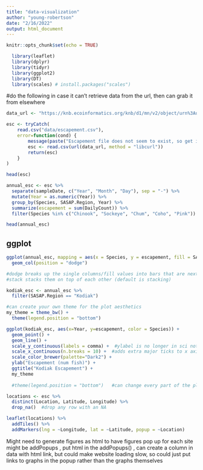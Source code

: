 ```yaml
---
title: "data-visualization"
author: "young-robertson"
date: "2/16/2022"
output: html_document
---
```


```r
knitr::opts_chunk$set(echo = TRUE)
```

```r
  library(leaflet)
  library(dplyr)
  library(tidyr)
  library(ggplot2)
  library(DT)
  library(scales) # install.packages("scales")
```

#do the following in case it can't retrieve data from the url, then can grab it from elsewhere

```r
data_url <- "https://knb.ecoinformatics.org/knb/d1/mn/v2/object/urn%3Auuid%3Af119a05b-bbe7-4aea-93c6-85434dcb1c5e"

esc <- tryCatch(
    read.csv("data/escapement.csv"),
    error=function(cond) {
        message(paste("Escapement file does not seem to exist, so get it from the KNB."))
        esc <- read.csv(url(data_url, method = "libcurl"))
        return(esc)
    }
)

head(esc)

```

```r
annual_esc <- esc %>% 
  separate(sampleDate, c("Year", "Month", "Day"), sep = "-") %>% 
  mutate(Year = as.numeric(Year)) %>% 
  group_by(Species, SASAP.Region, Year) %>% 
  summarize(escapement = sum(DailyCount)) %>% 
  filter(Species %in% c("Chinook", "Sockeye", "Chum", "Coho", "Pink"))

head(annual_esc)
```

## ggplot

```r
ggplot(annual_esc, mapping = aes(x = Species, y = escapement, fill = SASAP.Region)) +
  geom_col(position = "dodge")

#dodge breaks up the single columns/fill values into bars that are next to each other
#stack stacks them on top of each other (default is stacking)

```


```r
kodiak_esc <- annual_esc %>% 
  filter(SASAP.Region == "Kodiak")
```

```r
#can create your own theme for the plot aesthetics
my_theme = theme_bw() +
  theme(legend.position = "bottom")

ggplot(kodiak_esc, aes(x=Year, y=escapement, color = Species)) +
  geom_point() +
  geom_line() +
  scale_y_continuous(labels = comma) +  #ylabel is no longer in sci notation
  scale_x_continuous(n.breaks = 10) +  #adds extra major ticks to x axis
  scale_color_brewer(palette="Dark2") +
  ylab("Escapement (num fish)") +
  ggtitle("Kodiak Escapement") +
  my_theme
  
  #theme(legend.position = "bottom")   #can change every part of the plot

```

```r
locations <- esc %>% 
  distinct(Location, Latitude, Longitude) %>% 
  drop_na()  #drop any row with an NA
```

```r
leaflet(locations) %>% 
  addTiles() %>% 
  addMarkers(lng = ~Longitude, lat = ~Latitude, popup = ~Location)
```
Might need to generate figures as html to have figures pop up for each site
might be addPopups , put html in the addPopups() , can create a column in data with html link, but could make website loading slow, so could just put links to graphs in the popup rather than the graphs themselves
